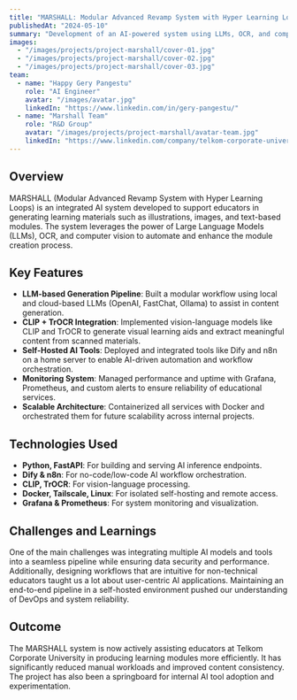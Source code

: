 ```yaml
---
title: "MARSHALL: Modular Advanced Revamp System with Hyper Learning Loops"
publishedAt: "2024-05-10"
summary: "Development of an AI-powered system using LLMs, OCR, and computer vision to assist educators in generating learning materials. Built as part of the MARSHALL team at Telkom Corporate University."
images:
  - "/images/projects/project-marshall/cover-01.jpg"
  - "/images/projects/project-marshall/cover-02.jpg"
  - "/images/projects/project-marshall/cover-03.jpg"
team:
  - name: "Happy Gery Pangestu"
    role: "AI Engineer"
    avatar: "/images/avatar.jpg"
    linkedIn: "https://www.linkedin.com/in/gery-pangestu/"
  - name: "Marshall Team"
    role: "R&D Group"
    avatar: "/images/projects/project-marshall/avatar-team.jpg"
    linkedIn: "https://www.linkedin.com/company/telkom-corporate-university/"
---
```


## Overview

MARSHALL (Modular Advanced Revamp System with Hyper Learning Loops) is an integrated AI system developed to support educators in generating learning materials such as illustrations, images, and text-based modules. The system leverages the power of Large Language Models (LLMs), OCR, and computer vision to automate and enhance the module creation process.

## Key Features

- **LLM-based Generation Pipeline**: Built a modular workflow using local and cloud-based LLMs (OpenAI, FastChat, Ollama) to assist in content generation.
- **CLIP + TrOCR Integration**: Implemented vision-language models like CLIP and TrOCR to generate visual learning aids and extract meaningful content from scanned materials.
- **Self-Hosted AI Tools**: Deployed and integrated tools like Dify and n8n on a home server to enable AI-driven automation and workflow orchestration.
- **Monitoring System**: Managed performance and uptime with Grafana, Prometheus, and custom alerts to ensure reliability of educational services.
- **Scalable Architecture**: Containerized all services with Docker and orchestrated them for future scalability across internal projects.

## Technologies Used

- **Python, FastAPI**: For building and serving AI inference endpoints.
- **Dify & n8n**: For no-code/low-code AI workflow orchestration.
- **CLIP, TrOCR**: For vision-language processing.
- **Docker, Tailscale, Linux**: For isolated self-hosting and remote access.
- **Grafana & Prometheus**: For system monitoring and visualization.

## Challenges and Learnings

One of the main challenges was integrating multiple AI models and tools into a seamless pipeline while ensuring data security and performance. Additionally, designing workflows that are intuitive for non-technical educators taught us a lot about user-centric AI applications. Maintaining an end-to-end pipeline in a self-hosted environment pushed our understanding of DevOps and system reliability.

## Outcome

The MARSHALL system is now actively assisting educators at Telkom Corporate University in producing learning modules more efficiently. It has significantly reduced manual workloads and improved content consistency. The project has also been a springboard for internal AI tool adoption and experimentation.
